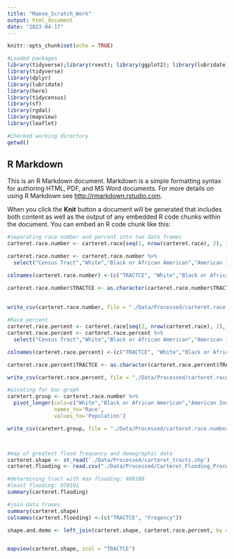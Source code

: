 ```yaml
---
title: "Maeve_Scratch_Work"
output: html_document
date: "2023-04-17"
---
```


```r
knitr::opts_chunk$set(echo = TRUE)

#Loaded packages
library(tidyverse);library(rvest); library(ggplot2); library(lubridate); library(here)
library(tidyverse)
library(dplyr)
library(lubridate)
library(here)
library(tidycensus)
library(sf)
library(rgdal)
library(mapview)
library(leaflet)

#Checked working directory
getwd()
```

## R Markdown

This is an R Markdown document. Markdown is a simple formatting syntax for authoring HTML, PDF, and MS Word documents. For more details on using R Markdown see <http://rmarkdown.rstudio.com>.

When you click the **Knit** button a document will be generated that includes both content as well as the output of any embedded R code chunks within the document. You can embed an R code chunk like this:
```r
#separating race number and percent into two data frames
carteret.race.number <- carteret.race[seq(1, nrow(carteret.race), 2), ]

carteret.race.number <- carteret.race.number %>%
  select("Census Tract","White","Black or African American","American Indian and Alaska Native","Cherokee Tribal Grouping","Sioux Tribal Grouping","Asian")

colnames(carteret.race.number) <-(c("TRACTCE", "White","Black or African American","American Indian and Alaska Native","Cherokee Tribal Grouping","Sioux Tribal Grouping","Asian"))

carteret.race.number$TRACTCE <- as.character(carteret.race.number$TRACTCE)

 
write_csv(carteret.race.number, file = "./Data/Processed/carteret.race.number.csv")
 
#Race percent
carteret.race.percent <- carteret.race[seq(2, nrow(carteret.race), 2), ]
carteret.race.percent <- carteret.race.percent %>%
  select("Census Tract","White","Black or African American","American Indian and Alaska Native","Cherokee Tribal Grouping","Sioux Tribal Grouping","Asian")

colnames(carteret.race.percent) <-(c("TRACTCE", "White","Black or African American","American Indian and Alaska Native","Cherokee Tribal Grouping","Sioux Tribal Grouping","Asian"))

carteret.race.percent$TRACTCE <- as.character(carteret.race.percent$TRACTCE)

write_csv(carteret.race.percent, file = "./Data/Processed/carteret.race.percent.csv")

#pivoting for bar graph
caretert.group <- carteret.race.number %>%
  pivot_longer(cols=c("White","Black or African American","American Indian and Alaska Native","Cherokee Tribal Grouping","Sioux Tribal Grouping","Asian","Asian Indian","Chinese","Filipino"),
               names_to='Race',
               values_to='Population')

write_csv(caretert.group, file = "./Data/Processed/carteret.race.number.pivoted.csv")




```



```r
#map of greatest flood frequency and demographic data
carteret.shape <- st_read('./Data/Processed/carteret_tracts.shp')
carteret.flooding <- read.csv("./Data/Processed/Carteret_Flooding_Processed.csv")

#determining tract with max flooding: 980100
#least flooding: 970101
summary(carteret.flooding)

#join data frames
summary(carteret.shape)
colnames(carteret.flooding) <-(c("TRACTCE", "Freqency"))

shape.and.demo <- left_join(carteret.shape, carteret.race.percent, by = "TRACTCE")


mapview(carteret.shape, zcol = "TRACTCE")
  

  
  
  





```


```{}


```

